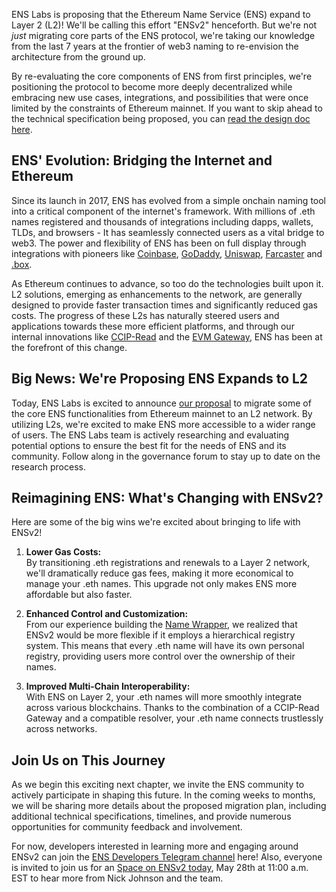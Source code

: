 ENS Labs is proposing that the Ethereum Name Service (ENS) expand to Layer 2 (L2)! We'll be calling this effort "ENSv2" henceforth. But we're not _just_ migrating core parts of the ENS protocol, we're taking our knowledge from the last 7 years at the frontier of web3 naming to re-envision the architecture from the ground up.

By re-evaluating the core components of ENS from first principles, we're positioning the protocol to become more deeply decentralized while embracing new use cases, integrations, and possibilities that were once limited by the constraints of Ethereum mainnet. If you want to skip ahead to the technical specification being proposed, you can [read the design doc here](http://go.ens.xyz/ensv2).

## ENS' Evolution: Bridging the Internet and Ethereum

Since its launch in 2017, ENS has evolved from a simple onchain naming tool into a critical component of the internet's framework. With millions of .eth names registered and thousands of integrations including dapps, wallets, TLDs, and browsers - It has seamlessly connected users as a vital bridge to web3. The power and flexibility of ENS has been on full display through integrations with pioneers like [Coinbase](https://profile.coinbase.com/), [GoDaddy](https://twitter.com/ensdomains/status/1754508567321981219), [Uniswap](https://twitter.com/Uniswap/status/1783130847039684962), [Farcaster](https://twitter.com/varunsrin/status/1684245537414066176) and [.box](https://twitter.com/ensdomains/status/1782805512792547717).

As Ethereum continues to advance, so too do the technologies built upon it.  L2 solutions, emerging as enhancements to the network, are generally designed to provide faster transaction times and significantly reduced gas costs. The progress of these L2s has naturally steered users and applications towards these more efficient platforms, and through our internal innovations like [CCIP-Read](https://docs.ens.domains/resolvers/ccip-read) and the [EVM Gateway](https://github.com/ensdomains/evmgateway), ENS has been at the forefront of this change.

## Big News: We're Proposing ENS Expands to L2

Today, ENS Labs is excited to announce [our proposal](https://discuss.ens.domains/t/ens-labs-development-proposal-ensv2-and-native-l2-support/19232) to migrate some of the core ENS functionalities from Ethereum mainnet to an L2 network. By utilizing L2s, we're excited to make ENS more accessible to a wider range of users. The ENS Labs team is actively researching and evaluating potential options to ensure the best fit for the needs of ENS and its community. Follow along in the governance forum to stay up to date on the research process.

## Reimagining ENS: What's Changing with ENSv2?

Here are some of the big wins we're excited about bringing to life with ENSv2!

1. **Lower Gas Costs:**  
By transitioning .eth registrations and renewals to a Layer 2 network, we'll dramatically reduce gas fees, making it more economical to manage your .eth names. This upgrade not only makes ENS more affordable but also faster.

2. **Enhanced Control and Customization:**  
From our experience building the [Name Wrapper](https://docs.ens.domains/wrapper/overview), we realized that ENSv2 would be more flexible if it employs a hierarchical registry system. This means that every .eth name will have its own personal registry, providing users more control over the ownership of their names.

3. **Improved Multi-Chain Interoperability:**  
With ENS on Layer 2, your .eth names will more smoothly integrate across various blockchains. Thanks to the combination of a CCIP-Read Gateway and a compatible resolver, your .eth name connects trustlessly across networks.

## Join Us on This Journey

As we begin this exciting next chapter, we invite the ENS community to actively participate in shaping this future. In the coming weeks to months, we will be sharing more details about the proposed migration plan, including additional technical specifications, timelines, and provide numerous opportunities for community feedback and involvement.

For now, developers interested in learning more and engaging around ENSv2 can join the [ENS Developers Telegram channel](https://t.me/+ORYJX-HSQPA5N2Ux) here! Also, everyone is invited to join us for an [Space on ENSv2 today](https://twitter.com/i/spaces/1nAJEaLmVnoJL), May 28th at 11:00 a.m. EST to hear more from Nick Johnson and the team.
